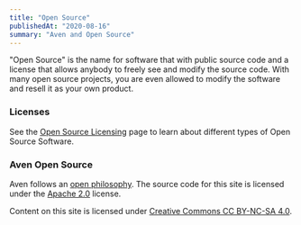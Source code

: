 ```yaml
---
title: "Open Source"
publishedAt: "2020-08-16"
summary: "Aven and Open Source"
---
```


"Open Source" is the name for software that with public source code and a license that allows anybody to freely see and modify the source code. With many open source projects, you are even allowed to modify the software and resell it as your own product.

### Licenses

See the [Open Source Licensing](/open-source-licensing) page to learn about different types of Open Source Software.

### Aven Open Source

Aven follows an [open philosophy](/open-philosophy). The source code for this site is licensed under the [Apache 2.0](https://github.com/AvenCloud/sky/blob/main/LICENSE.md) license.

Content on this site is licensed under [Creative Commons CC BY-NC-SA 4.0](https://creativecommons.org/licenses/by-nc-sa/4.0/).

<!--- © Eric Vicenti 2020. Licensed under Creative Commons CC BY-NC-SA 4.0 https://creativecommons.org/licenses/by-nc-sa/4.0/ -->
